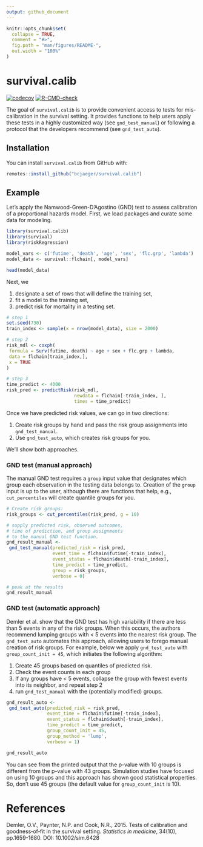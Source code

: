 ```yaml
---
output: github_document
---
```


<!-- README.md is generated from README.Rmd. Please edit that file -->

```r
knitr::opts_chunk$set(
  collapse = TRUE,
  comment = "#>",
  fig.path = "man/figures/README-",
  out.width = "100%"
)
```

# survival.calib

<!-- badges: start -->
[![codecov](https://codecov.io/gh/bcjaeger/survival.calib/branch/master/graph/badge.svg?token=V522BP9QGS)](https://codecov.io/gh/bcjaeger/survival.calib)
[![R-CMD-check](https://github.com/bcjaeger/survival.calib/workflows/R-CMD-check/badge.svg)](https://github.com/bcjaeger/survival.calib/actions)
<!-- badges: end -->

The goal of `survival.calib` is to provide convenient access to tests for mis-calibration in the survival setting. It provides functions to help users apply these tests in a highly customized way (see `gnd_test_manual`) or following a protocol that the developers recommend (see `gnd_test_auto`).

## Installation

<!-- You can install the released version of survival.calib from [CRAN](https://CRAN.R-project.org) with: -->

<!-- ``` r -->
<!-- install.packages("survival.calib") -->
<!-- ``` -->

You can install `survival.calib` from GitHub with: 

``` r
remotes::install_github("bcjaeger/survival.calib")
```


## Example

Let's apply the Namwood-Green-D'Agostino (GND) test to assess calibration of a proportional hazards model. First, we load packages and curate some data for modeling.

```r

library(survival.calib)
library(survival)
library(riskRegression)

model_vars <- c('futime', 'death', 'age', 'sex', 'flc.grp', 'lambda')
model_data <- survival::flchain[, model_vars]

head(model_data)

```

Next, we 

1. designate a set of rows that will define the training set,
1. fit a model to the training set,
1. predict risk for mortality in a testing set.

```r

# step 1
set.seed(730)
train_index <- sample(x = nrow(model_data), size = 2000)

# step 2
risk_mdl <- coxph(
 formula = Surv(futime, death) ~ age + sex + flc.grp + lambda,
 data = flchain[train_index,],
 x = TRUE
)

# step 3
time_predict <- 4000
risk_pred <- predictRisk(risk_mdl,
                         newdata = flchain[-train_index, ],
                         times = time_predict)

```

Once we have predicted risk values, we can go in two directions: 

1. Create risk groups by hand and pass the risk group assignments into `gnd_test_manual`.
1. Use `gnd_test_auto`, which creates risk groups for you.

We'll show both approaches.

### GND test (manual approach)

The manual GND test requires a `group` input value that designates which group each observation in the testing data belongs to. Creation of the `group` input is up to the user, although there are functions that help, e.g., `cut_percentiles` will create quantile groups for you. 

```r

# Create risk groups:
risk_groups <- cut_percentiles(risk_pred, g = 10)

# supply predicted risk, observed outcomes, 
# time of prediction, and group assignments
# to the manual GND test function.
gnd_result_manual <- 
 gnd_test_manual(predicted_risk = risk_pred,
                 event_time = flchain$futime[-train_index],
                 event_status = flchain$death[-train_index],
                 time_predict = time_predict,
                 group = risk_groups,
                 verbose = 0)

# peak at the results
gnd_result_manual

```

### GND test (automatic approach)

Demler et al. show that the GND test has high variability if there are less than 5 events in any of the risk groups. When this occurs, the authors recommend lumping groups with < 5 events into the nearest risk group. The `gnd_test_auto` automates this approach, allowing users to forego manual creation of risk groups.  For example, below we apply `gnd_test_auto` with `group_count_init = 45`, which initiates the following algorithm: 

1. Create 45 groups based on quantiles of predicted risk.
1. Check the event counts in each group
1. If any groups have < 5 events, collapse the group with fewest events into its neighbor, and repeat step 2
1. run `gnd_test_manual` with the (potentially modified) groups.

```r

gnd_result_auto <- 
 gnd_test_auto(predicted_risk = risk_pred,
               event_time = flchain$futime[-train_index],
               event_status = flchain$death[-train_index],
               time_predict = time_predict,
               group_count_init = 45,
               group_method = 'lump',
               verbose = 1)

gnd_result_auto

```

You can see from the printed output that the p-value with 10 groups is different from the p-value with 43 groups. Simulation studies have focused on using 10 groups and this approach has shown good statistical properties. So, don't use 45 groups (the default value for `group_count_init` is 10).

# References

Demler, O.V., Paynter, N.P. and Cook, N.R., 2015. Tests of calibration and goodness‐of‐fit in the survival setting. *Statistics in medicine*, 34(10), pp.1659-1680. DOI: 10.1002/sim.6428
